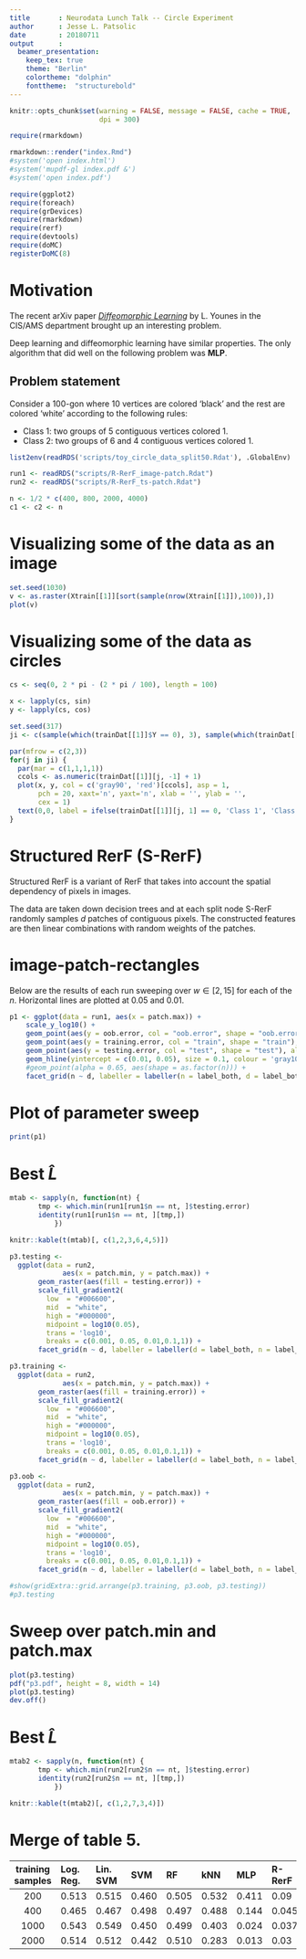 ```yaml
---
title       : Neurodata Lunch Talk -- Circle Experiment 
author      : Jesse L. Patsolic
date        : 20180711
output      : 
  beamer_presentation:
    keep_tex: true
    theme: "Berlin"
    colortheme: "dolphin"
    fonttheme:  "structurebold"
---
```


```r
knitr::opts_chunk$set(warning = FALSE, message = FALSE, cache = TRUE,
                      dpi = 300)
```

```r
require(rmarkdown)

rmarkdown::render("index.Rmd")
#system('open index.html')
#system('mupdf-gl index.pdf &')
#system('open index.pdf')
```


```r
require(ggplot2)
require(foreach)
require(grDevices)
require(rmarkdown)
require(rerf)
require(devtools)
require(doMC)
registerDoMC(8)
```

# Motivation
The recent arXiv paper [*Diffeomorphic Learning*](https://arxiv.org/abs/1806.01240) by L. Younes in the
CIS/AMS department brought up an interesting problem.  

Deep learning and diffeomorphic learning have similar properties. 
The only algorithm that did well on the following problem was **MLP**.

## Problem statement 

Consider a 100-gon where 10 vertices are colored 'black' and
the rest are colored 'white' according to the following rules: 

* Class 1: two groups of 5 contiguous vertices colored 1.
* Class 2: two groups of 6 and 4 contiguous vertices colored 1.


```r
list2env(readRDS('scripts/toy_circle_data_split50.Rdat'), .GlobalEnv)

run1 <- readRDS("scripts/R-RerF_image-patch.Rdat")
run2 <- readRDS("scripts/R-RerF_ts-patch.Rdat")

n <- 1/2 * c(400, 800, 2000, 4000)
c1 <- c2 <- n
```


# Visualizing some of the data as an image

```r
set.seed(1030)
v <- as.raster(Xtrain[[1]][sort(sample(nrow(Xtrain[[1]]),100)),])
plot(v)
```

# Visualizing some of the data as circles

```r
cs <- seq(0, 2 * pi - (2 * pi / 100), length = 100)

x <- lapply(cs, sin)
y <- lapply(cs, cos)

set.seed(317)
ji <- c(sample(which(trainDat[[1]]$Y == 0), 3), sample(which(trainDat[[1]]$Y == 1), 3))

par(mfrow = c(2,3))
for(j in ji) {
  par(mar = c(1,1,1,1))
  ccols <- as.numeric(trainDat[[1]][j, -1] + 1)
  plot(x, y, col = c('gray90', 'red')[ccols], asp = 1,
       pch = 20, xaxt='n', yaxt='n', xlab = '', ylab = '',
       cex = 1)
  text(0,0, label = ifelse(trainDat[[1]][j, 1] == 0, 'Class 1', 'Class 2'))
}
```

# Structured RerF (S-RerF)

Structured RerF is a variant of RerF that takes into account the spatial
dependency of pixels in images.  

The data are taken down decision trees and at each split node S-RerF
randomly samples $d$ patches of contiguous pixels. The constructed
features are then linear combinations with random weights of the
patches.  



# image-patch-rectangles

Below are the results of each run sweeping over $w \in [2,15]$ for each of the $n$.
Horizontal lines are plotted at 0.05 and 0.01.

```r
p1 <- ggplot(data = run1, aes(x = patch.max)) + 
	scale_y_log10() + 
	geom_point(aes(y = oob.error, col = "oob.error", shape = "oob.error"), alpha = 0.75) + 
	geom_point(aes(y = training.error, col = "train", shape = "train"), alpha = 0.75) + 
	geom_point(aes(y = testing.error, col = "test", shape = "test"), alpha = 0.75) + 
	geom_hline(yintercept = c(0.01, 0.05), size = 0.1, colour = 'gray10') + 
	#geom_point(alpha = 0.65, aes(shape = as.factor(n))) + 
	facet_grid(n ~ d, labeller = labeller(n = label_both, d = label_both))
```

# Plot of parameter sweep

```r
print(p1)
```

# Best $\hat{L}$

```r
mtab <- sapply(n, function(nt) {
       tmp <- which.min(run1[run1$n == nt, ]$testing.error)
       identity(run1[run1$n == nt, ][tmp,])
		   })
```

```r
knitr::kable(t(mtab)[, c(1,2,3,6,4,5)])
```


```r
p3.testing <- 
  ggplot(data = run2,
             aes(x = patch.min, y = patch.max)) + 
       geom_raster(aes(fill = testing.error)) + 
       scale_fill_gradient2(
         low  = "#006600", 
         mid  = "white", 
         high = "#000000", 
         midpoint = log10(0.05), 
         trans = 'log10',
         breaks = c(0.001, 0.05, 0.01,0.1,1)) + 
       facet_grid(n ~ d, labeller = labeller(d = label_both, n = label_both))

p3.training <- 
  ggplot(data = run2,
             aes(x = patch.min, y = patch.max)) + 
       geom_raster(aes(fill = training.error)) + 
       scale_fill_gradient2(
         low  = "#006600", 
         mid  = "white", 
         high = "#000000", 
         midpoint = log10(0.05), 
         trans = 'log10',
         breaks = c(0.001, 0.05, 0.01,0.1,1)) + 
       facet_grid(n ~ d, labeller = labeller(d = label_both, n = label_both))

p3.oob <- 
  ggplot(data = run2,
             aes(x = patch.min, y = patch.max)) + 
       geom_raster(aes(fill = oob.error)) + 
       scale_fill_gradient2(
         low  = "#006600", 
         mid  = "white", 
         high = "#000000", 
         midpoint = log10(0.05), 
         trans = 'log10',
         breaks = c(0.001, 0.05, 0.01,0.1,1)) + 
       facet_grid(n ~ d, labeller = labeller(d = label_both, n = label_both))

#show(gridExtra::grid.arrange(p3.training, p3.oob, p3.testing))
#p3.testing     
```
 
# Sweep over patch.min and patch.max

```r
plot(p3.testing)
pdf("p3.pdf", height = 8, width = 14)
plot(p3.testing)
dev.off()
```


# Best $\hat{L}$

```r
mtab2 <- sapply(n, function(nt) {
       tmp <- which.min(run2[run2$n == nt, ]$testing.error)
       identity(run2[run2$n == nt, ][tmp,])
		   })
```

```r
knitr::kable(t(mtab2)[, c(1,2,7,3,4)])
```

# Merge of table 5.

\tiny

| training samples |Log. Reg. | Lin. SVM | SVM   | RF  | kNN | MLP | R-RerF |
|:----------------:|:---------|:---------|:------|:----|:----|:----|:-------|
|   200            | 0.513    | 0.515    | 0.460 |0.505|0.532|0.411|0.09    |
|   400            | 0.465    | 0.467    | 0.498 |0.497|0.488|0.144|0.045   |
|   1000           | 0.543    | 0.549    | 0.450 |0.499|0.403|0.024|0.037   |
|   2000           | 0.514    | 0.512    | 0.442 |0.510|0.283|0.013|0.03    |



